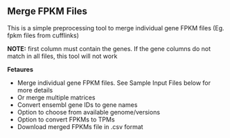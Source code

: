 ## Merge FPKM Files



This is a simple preprocessing tool to merge individual gene FPKM files (Eg. fpkm files from cufflinks)

**NOTE:** first column must contain the genes. If the gene columns do not match in all files, this tool will not work



**Fetaures**

- Merge individual gene FPKM files. See Sample Input Files below for more details
- Or merge multiple matrices
- Convert ensembl gene IDs to gene names
- Option to choose from available genome/versions
- Option to convert FPKMs to TPMs
- Download merged FPKMs file in .csv format



